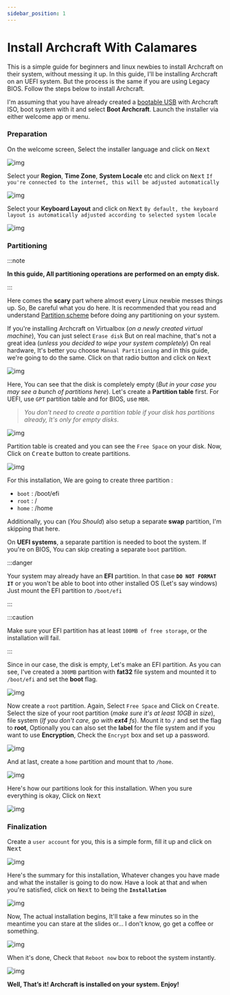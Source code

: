 ```yaml
---
sidebar_position: 1
---
```


# Install Archcraft With Calamares

This is a simple guide for beginners and linux newbies to install Archcraft on their system, without messing it up.
In this guide, I'll be installing Archcraft on an UEFI system. But the process is the same if you are using Legacy BIOS.
Follow the steps below to install Archcraft.

I'm assuming that you have already created a [bootable USB](../boot-iso/boot-with-usb) with Archcraft ISO, boot system with it and
select **Boot Archcraft**. Launch the installer via either welcome app or menu.

### Preparation

On the welcome screen, Select the installer language and click on <kbd>Next</kbd>

![img](./calamares/1.png)

Select your **Region**, **Time Zone**, **System Locale** etc and click on <kbd>Next</kbd> `If you're connected to the internet, this will be adjusted automatically`

![img](./calamares/2.png)

Select your **Keyboard Layout** and click on <kbd>Next</kbd> `By default, the keyboard layout is automatically adjusted according to selected system locale`

![img](./calamares/3.png)

### Partitioning

:::note

**In this guide, All partitioning operations are performed on an empty disk.**

:::

Here comes the **scary** part where almost every Linux newbie messes things up.
So, Be careful what you do here. It is recommended that you read and understand [Partition scheme](https://wiki.archlinux.org/title/Partitioning#Partition_scheme)
before doing any partitioning on your system.

If you're installing Archcraft on Virtualbox (*on a newly created virtual machine*), You can just select `Erase disk`
But on real machine, that's not a great idea (*unless you decided to wipe your system completely*)
On real hardware, It's better you choose `Manual Partitioning` and in this guide, we're going to do the same.
Click on that radio button and click on <kbd>Next</kbd>

![img](./calamares/4.png)

Here, You can see that the disk is completely empty (*But in your case you may see a bunch of partitions here*).
Let's create a **Partition table** first. For UEFI, use `GPT` partition table and for BIOS, use `MBR`.

> *You don't need to create a partition table if your disk has partitions already, It's only for empty disks*.

![img](./calamares/5.png)

Partition table is created and you can see the `Free Space` on your disk. Now, Click on <kbd>Create</kbd> button to create partitions.

![img](./calamares/6.png)

For this installation, We are going to create three partition :
- `boot` : /boot/efi
- `root` : /
- `home` : /home

Additionally, you can (*You Should*) also setup a separate **swap** partition, I'm skipping that here.

On **UEFI systems**, a separate partition is needed to boot the system. If you're on BIOS, You can skip creating a separate `boot` partition.

:::danger

Your system may already have an **EFI** partition. In that case **`DO NOT FORMAT IT`** or you won't be able to boot into other installed OS (Let's say windows)<br/>
Just mount the EFI partition to `/boot/efi` 

:::

:::caution

Make sure your EFI partition has at least `100MB of free storage`, or the installation will fail.

:::

Since in our case, the disk is empty, Let's make an EFI partition. As you can see, I've created a `300MB` partition with **fat32** file system
and mounted it to `/boot/efi` and set the **boot** flag.

![img](./calamares/7.png)

Now create a `root` partition. Again, Select `Free Space` and Click on <kbd>Create</kbd>.
Select the size of your root partition (*make sure it's at least 10GB in size*), file system (*If you don't care, go with **ext4** fs*).
Mount it to `/` and set the flag to **root**, Optionally you can also set the **label** for the file system and if you want to use **Encryption**, Check the `Encrypt` box and set up a password.

![img](./calamares/8.png)

And at last, create a `home` partition and mount that to `/home`.

![img](./calamares/9.png)

Here's how our partitions look for this installation. When you sure everything is okay, Click on <kbd>Next</kbd>

![img](./calamares/10.png)

### Finalization

Create a `user account` for you, this is a simple form, fill it up and click on <kbd>Next</kbd>

![img](./calamares/11.png)

Here's the summary for this installation, Whatever changes you have made and what the installer is going to do now.
Have a look at that and when you're satisfied, click on <kbd>Next</kbd> to being the **`Installation`**

![img](./calamares/12.png)

Now, The actual installation begins, It'll take a few minutes so in the meantime you can stare at the slides or...
I don't know, go get a coffee or something.

![img](./calamares/13.png)

When it's done, Check that `Reboot now` box to reboot the system instantly.

![img](./calamares/14.png)

**Well, That’s it! Archcraft is installed on your system. Enjoy!**
